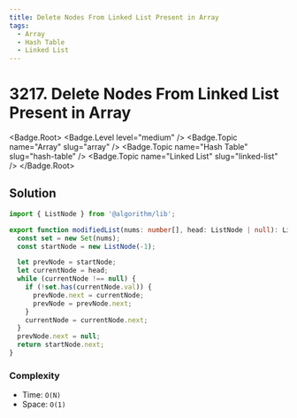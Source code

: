 ```yaml
---
title: Delete Nodes From Linked List Present in Array
tags:
  - Array
  - Hash Table
  - Linked List
---
```


# 3217. Delete Nodes From Linked List Present in Array

<Badge.Root>
  <Badge.Level level="medium" />
  <Badge.Topic name="Array" slug="array" />
  <Badge.Topic name="Hash Table" slug="hash-table" />
  <Badge.Topic name="Linked List" slug="linked-list" />
</Badge.Root>

## Solution

```typescript filename="solution.ts" copy
import { ListNode } from '@algorithm/lib';

export function modifiedList(nums: number[], head: ListNode | null): ListNode | null {
  const set = new Set(nums);
  const startNode = new ListNode(-1);

  let prevNode = startNode;
  let currentNode = head;
  while (currentNode !== null) {
    if (!set.has(currentNode.val)) {
      prevNode.next = currentNode;
      prevNode = prevNode.next;
    }
    currentNode = currentNode.next;
  }
  prevNode.next = null;
  return startNode.next;
}
```

### Complexity

- Time: `O(N)`
- Space: `O(1)`

<ProblemLink
  codingSite="leetcode"
  href="https://leetcode.com/problems/delete-nodes-from-linked-list-present-in-array"
  title="Delete Nodes From Linked List Present in Array"
/>
